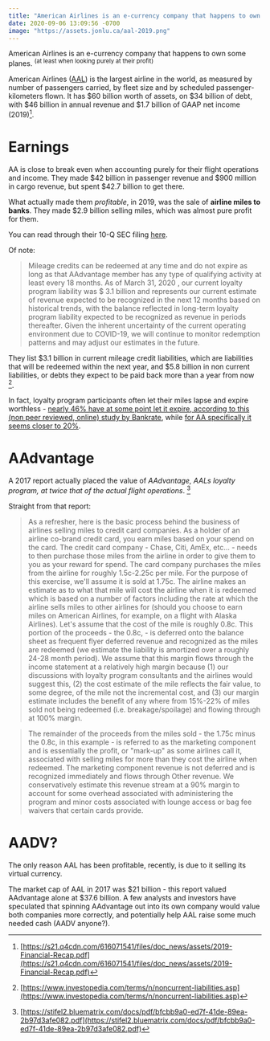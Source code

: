 ```yaml
---
title: "American Airlines is an e-currency company that happens to own some planes"
date: 2020-09-06 13:09:56 -0700
image: "https://assets.jonlu.ca/aal-2019.png"
---
```


American Airlines is an e-currency company that happens to own some planes. <sup>(at least when looking purely at their profit)</sup>

American Airlines ([AAL](https://finance.yahoo.com/quote/AAL)) is the largest airline in the world, as measured by number of passengers carried, by fleet size and by scheduled passenger-kilometers flown. It has $60 billion worth of assets, on $34 billion of debt, with $46 billion in annual revenue and $1.7 billion of GAAP net income (2019)[^1].

# Earnings

AA is close to break even when accounting purely for their flight operations and income. They made $42 billion in passenger revenue and $900 million in cargo revenue, but spent $42.7 billion to get there.

What actually made them _profitable_, in 2019, was the sale of **airline miles to banks**. They made $2.9 billion selling miles, which was almost pure profit for them.

<CustomImage file="aal-2019" alt="AALs 2019 earnings report" />

You can read through their 10-Q SEC filing [here](https://americanairlines.gcs-web.com/node/38256/html).

Of note:

> Mileage credits can be redeemed at any time and do not expire as long as that AAdvantage member has any type of qualifying activity at least every 18 months. As of March 31, 2020 , our current loyalty program liability was $ 3.1 billion and represents our current estimate of revenue expected to be recognized in the next 12 months based on historical trends, with the balance reflected in long-term loyalty program liability expected to be recognized as revenue in periods thereafter. Given the inherent uncertainty of the current operating environment due to COVID-19, we will continue to monitor redemption patterns and may adjust our estimates in the future.

They list $3.1 billion in current mileage credit liabilities, which are liabilities that will be redeemed within the next year, and $5.8 billion in non current liabilities, or debts they expect to be paid back more than a year from now [^2].

In fact, loyalty program participants often let their miles lapse and expire worthless - [nearly 46% have at some point let it expire, according to this (non peer reviewed, online) study by Bankrate](https://www.bankrate.com/finance/credit-cards/avoid-expiring-rewards/), while [for AA specifically it seems closer to 20%](https://stifel2.bluematrix.com/docs/pdf/bfcbb9a0-ed7f-41de-89ea-2b97d3afe082.pdf).

# AAdvantage

A 2017 report actually placed the value of _AAdvantage, AALs loyalty program, at twice that of the actual flight operations_. [^3]

<CustomImage file="aal-aadvantage" alt="Market cap of airlines versus their loyalty programs" />

Straight from that report:

> As a refresher, here is the basic process behind the business of airlines selling miles to credit card companies. As a holder of an airline co-brand credit card, you earn miles based on your spend on the card. The credit card company - Chase, Citi, AmEx, etc... - needs to then purchase those miles from the airline in order to give them to you as your reward for spend. The card company purchases the miles from the airline for roughly 1.5c-2.25c per mile. For the purpose of this exercise, we'll assume it is sold at 1.75c. The airline makes an estimate as to what that mile will cost the airline when it is redeemed which is based on a number of factors including the rate at which the airline sells miles to other airlines for (should you choose to earn miles on American Airlines, for example, on a flight with Alaska Airlines). Let's assume that the cost of the mile is roughly 0.8c. This portion of the proceeds - the 0.8c, - is deferred onto the balance sheet as frequent flyer deferred revenue and recognized as the miles are redeemed (we estimate the liability is amortized over a roughly 24-28 month period). We assume that this margin flows through the income statement at a relatively high margin because (1) our discussions with loyalty program consultants and the airlines would suggest this, (2) the cost estimate of the mile reflects the fair value, to some degree, of the mile not the incremental cost, and (3) our margin estimate includes the benefit of any where from 15%-22% of miles sold not being redeemed (i.e. breakage/spoilage) and flowing through at 100% margin.

> The remainder of the proceeds from the miles sold - the 1.75c minus the 0.8c, in this example - is referred to as the marketing component and is essentially the profit, or "mark-up" as some airlines call it, associated with selling miles for more than they cost the airline when redeemed. The marketing component revenue is not deferred and is recognized immediately and flows through Other revenue. We conservatively estimate this revenue stream at a 90% margin to account for some overhead associated with administering the program and minor costs associated with lounge access or bag fee waivers that certain cards provide.

# AADV?

The only reason AAL has been profitable, recently, is due to it selling its virtual currency.

The market cap of AAL in 2017 was $21 billion - this report valued AAdvantage alone at $37.6 billion. A few analysts and investors have speculated that spinning AAdvantage out into its own company would value both companies more correctly, and potentially help AAL raise some much needed cash (AADV anyone?).

[^1]: [https://s21.q4cdn.com/616071541/files/doc_news/assets/2019-Financial-Recap.pdf](https://s21.q4cdn.com/616071541/files/doc_news/assets/2019-Financial-Recap.pdf)

[^2]: [https://www.investopedia.com/terms/n/noncurrent-liabilities.asp](https://www.investopedia.com/terms/n/noncurrent-liabilities.asp)

[^3]: [https://stifel2.bluematrix.com/docs/pdf/bfcbb9a0-ed7f-41de-89ea-2b97d3afe082.pdf](https://stifel2.bluematrix.com/docs/pdf/bfcbb9a0-ed7f-41de-89ea-2b97d3afe082.pdf)

